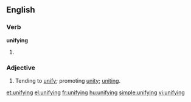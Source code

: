 ==English==
===Verb===
'''unifying'''
# {{present participle of|[[unify]]}}

===Adjective===
{{en-adj}}
# Tending to [[unify]]; promoting [[unity]]; [[uniting]].

[[et:unifying]]
[[el:unifying]]
[[fr:unifying]]
[[hu:unifying]]
[[simple:unifying]]
[[vi:unifying]]